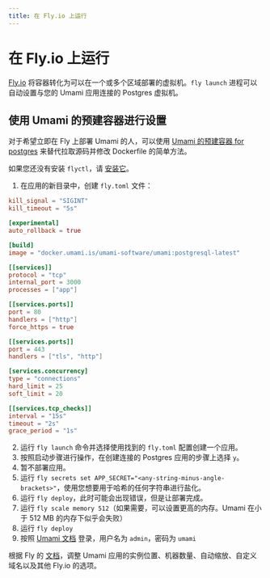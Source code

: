 ```yaml
---
title: 在 Fly.io 上运行
---
```


# 在 Fly.io 上运行

[Fly.io](https://fly.io) 将容器转化为可以在一个或多个区域部署的虚拟机。`fly launch` 进程可以自动设置与您的 Umami 应用连接的 Postgres 虚拟机。

## 使用 Umami 的预建容器进行设置

对于希望立即在 Fly 上部署 Umami 的人，可以使用 [Umami 的预建容器 for postgres](https://github.com/umami-software/umami/pkgs/container/umami/123905077?tag=postgresql-latest) 来替代拉取源码并修改 Dockerfile 的简单方法。

如果您还没有安装 `flyctl`，请 [安装它](https://fly.io/docs/hands-on/install-flyctl/)。

1. 在应用的新目录中，创建 `fly.toml` 文件：

```toml
kill_signal = "SIGINT"
kill_timeout = "5s"

[experimental]
auto_rollback = true

[build]
image = "docker.umami.is/umami-software/umami:postgresql-latest"

[[services]]
protocol = "tcp"
internal_port = 3000
processes = ["app"]

[[services.ports]]
port = 80
handlers = ["http"]
force_https = true

[[services.ports]]
port = 443
handlers = ["tls", "http"]

[services.concurrency]
type = "connections"
hard_limit = 25
soft_limit = 20

[[services.tcp_checks]]
interval = "15s"
timeout = "2s"
grace_period = "1s"
```

2. 运行 `fly launch` 命令并选择使用找到的 `fly.toml` 配置创建一个应用。
3. 按照启动步骤进行操作，在创建连接的 Postgres 应用的步骤上选择 `y`。
4. 暂不部署应用。
5. 运行 `fly secrets set APP_SECRET="<any-string-minus-angle-brackets>"`，使用您想要用于哈希的任何字符串进行盐化。
6. 运行 `fly deploy`，此时可能会出现错误，但是让部署完成。
7. 运行 `fly scale memory 512`（如果需要，可以设置更高的内存。Umami 在小于 512 MB 的内存下似乎会失败）
8. 运行 `fly deploy`
9. 按照 [Umami 文档](https://umami.is/docs/login) 登录，用户名为 `admin`，密码为 `umami`

根据 Fly 的 [文档](https://fly.io/docs/)，调整 Umami 应用的实例位置、机器数量、自动缩放、自定义域名以及其他 Fly.io 的选项。